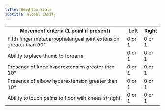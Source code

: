 ```yaml
---
title: Beighton Scale
subtitle: Global Laxity
---
```




<table class="basic-table">
  <tr>
    <th>Movement criteria (1 point if present)</th>
    <th>Left</th>
    <th>Right</th>
  </tr>
  <tr>
    <td>Fifth finger metacarpophalangeal joint extension greater than 90°</td>
    <td>0 or 1</td>
    <td>0 or 1</td>
  </tr>
  <tr>
    <td>Ability to place thumb to forearm</td>
    <td>0 or 1</td>
    <td>0 or 1</td>
  </tr>
  <tr>
    <td>Presence of knee hyperextension greater than 10°</td>
    <td>0 or 1</td>
    <td>0 or 1</td>
  </tr>
  <tr>
    <td>Presence of elbow hyperextension greater than 10°</td>
    <td>0 or 1</td>
    <td>0 or 1</td>
  </tr>
  <tr>
    <td>Ability to touch palms to floor with knees straight</td>
    <td>0 or 1</td>
    <td>0 or 1</td>
  </tr>
</table>
